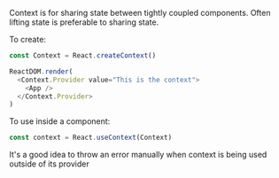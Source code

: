 
Context is for sharing state between tightly coupled components. Often lifting state is preferable to sharing state.

To create:
```js
const Context = React.createContext()

ReactDOM.render(
  <Context.Provider value="This is the context">
    <App />
  </Context.Provider>
)
```

To use inside a component:
```js
const context = React.useContext(Context)
```

It's a good idea to throw an error manually when context is being used outside of its provider

